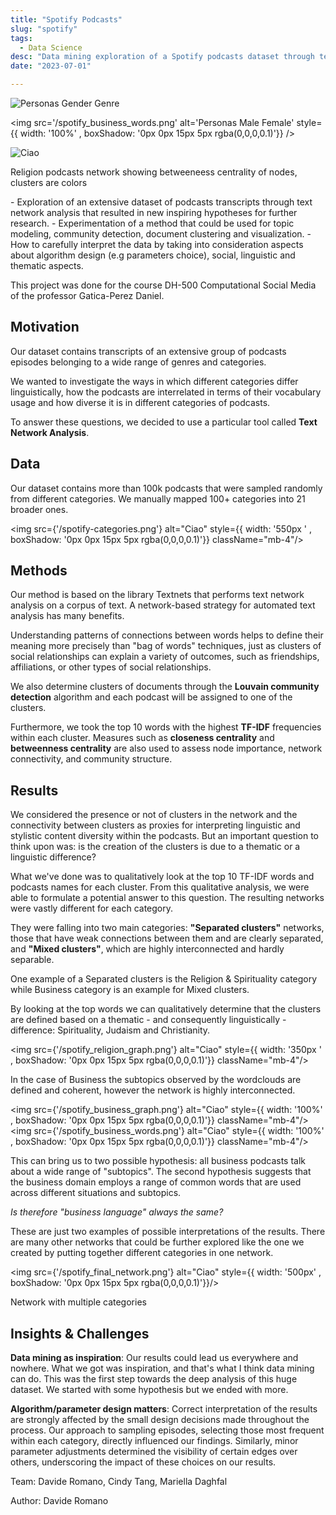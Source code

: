 ```yaml
---
title: "Spotify Podcasts"
slug: "spotify"
tags:
  - Data Science
desc: "Data mining exploration of a Spotify podcasts dataset through text network analysis that resulted in new inspiring hypotheses for further research. "
date: "2023-07-01"

---
```



<div style={{ display: 'grid', gridTemplateColumns: '1fr 1fr', gap: '20px' , width: '800px'}}>
  <img src='/spotify_business_graph.png' alt='Personas Gender Genre' style={{ width: '100%' , boxShadow: '0px 0px 15px 5px rgba(0,0,0,0.1)'}} />

  <img src='/spotify_business_words.png' alt='Personas Male Female' style={{ width: '100%' , boxShadow: '0px 0px 15px 5px rgba(0,0,0,0.1)'}} />
</div>
<div className="mt-4"/>
<img src={'/spotify-big-network.png'} alt="Ciao"  style={{ width: '800px' , boxShadow: '0px 0px 15px 5px rgba(0,0,0,0.1)'}}/>
<p className="text-dark-minsk justify-center pt-3 pb-5 text-sm"  style={{ fontFamily: 'tt-norms' }}>Religion podcasts network showing betweeneess centrality of nodes, clusters are colors</p>

<Summary>
- Exploration of an extensive dataset of podcasts transcripts through text network analysis that resulted in new inspiring hypotheses for further research. 
- Experimentation of a method that could be used for topic modeling, community detection, document clustering and visualization. 
- How to carefully interpret the data by taking into consideration aspects about algorithm design (e.g parameters choice), social, linguistic and thematic aspects.
</Summary>

This project was done for the course DH-500 Computational Social Media of the professor Gatica-Perez Daniel. 

## Motivation

Our dataset contains transcripts of an extensive group of podcasts episodes belonging to a wide range of genres and categories.

We wanted to investigate the ways in which different categories differ linguistically, how the podcasts are interrelated in terms of their vocabulary usage and how diverse it is in different categories of podcasts.

To answer these questions, we decided to use a particular tool called **Text Network Analysis**.

## Data

Our dataset contains more than 100k podcasts that were sampled randomly from different categories.
We manually mapped 100+ categories into 21 broader ones.

<img src={'/spotify-categories.png'} alt="Ciao"  style={{ width: '550px ' , boxShadow: '0px 0px 15px 5px rgba(0,0,0,0.1)'}} className="mb-4"/>

## Methods

Our method is based on the library Textnets that performs text network analysis on a corpus of text.
A network-based strategy for automated text analysis has many benefits. 

Understanding patterns of connections between words helps to define their meaning more precisely than "bag of words" techniques, just as clusters of social relationships can explain a variety of outcomes, such as friendships, affiliations, or other types of social relationships. 

We also determine clusters of documents through the **Louvain community detection** algorithm and each podcast will be assigned to one of the clusters.

Furthermore, we took the top 10 words with the highest **TF-IDF** frequencies within each cluster.
Measures such as **closeness centrality** and **betweenness centrality** are also used to assess node importance, network connectivity, and community structure.

## Results

We considered the presence or not of clusters in the network and the connectivity between clusters as proxies for interpreting linguistic and stylistic content diversity within the podcasts.
But an important question to think upon was: is the creation of the clusters is due to a thematic or a linguistic difference?

What we've done was to qualitatively look at the top 10 TF-IDF words and podcasts names for each cluster. From this qualitative analysis, we were able to formulate a potential answer to this question.
The resulting networks were vastly different for each category.

They were falling into two main categories: **"Separated clusters"** networks, those that have weak connections between them and are clearly separated, and **"Mixed clusters"**, which are highly interconnected and hardly separable.

One example of a Separated clusters is the Religion & Spirituality category while Business category is an example for Mixed clusters.

By looking at the top words we can qualitatively determine that the clusters are defined based on a thematic - and consequently linguistically - difference: Spirituality, Judaism and Christianity.

<img src={'/spotify_religion_graph.png'} alt="Ciao"  style={{ width: '350px ' , boxShadow: '0px 0px 15px 5px rgba(0,0,0,0.1)'}} className="mb-4"/>

In the case of Business the subtopics observed by the wordclouds are defined and coherent, however the network is highly interconnected.

<div style={{ display: 'grid', gridTemplateColumns: '1fr 1fr', gap: '20px' , width: '800px'}}>

  <img src={'/spotify_business_graph.png'} alt="Ciao"  style={{ width: '100%' , boxShadow: '0px 0px 15px 5px rgba(0,0,0,0.1)'}} className="mb-4"/>
  <img src={'/spotify_business_words.png'} alt="Ciao"  style={{ width: '100%' , boxShadow: '0px 0px 15px 5px rgba(0,0,0,0.1)'}} className="mb-4"/>
</div>
This can bring us to two possible hypothesis: all business podcasts talk about a wide range of "subtopics". The second hypothesis suggests that the business domain employs a range of common words that are used across different situations and subtopics. 

*Is therefore "business language" always the same?*

These are just two examples of possible interpretations of the results. 
There are many other networks that could be further explored like the one we created by putting together different categories in one network.

<img src={'/spotify_final_network.png'} alt="Ciao"  style={{ width: '500px' , boxShadow: '0px 0px 15px 5px rgba(0,0,0,0.1)'}}/>
<p className="text-dark-minsk justify-center pt-3 pb-5 text-sm"  style={{ fontFamily: 'tt-norms' }}>Network with multiple categories</p>

## Insights & Challenges

**Data mining as inspiration**: Our results could lead us everywhere and nowhere. What we got was inspiration, and that's what I think data mining can do. This was the first step towards the deep analysis of this huge dataset. We started with some hypothesis but we ended with more.

**Algorithm/parameter design matters**: Correct interpretation of the results are strongly affected by the small design decisions made throughout the process. Our approach to sampling episodes, selecting those most frequent within each category, directly influenced our findings. Similarly, minor parameter adjustments determined the visibility of certain edges over others, underscoring the impact of these choices on our results.
<p className="text-dark-minsk justify-center pt-4 pb-2"  style={{ fontFamily: 'tt-norms' }}>Team: Davide Romano, Cindy Tang, Mariella Daghfal</p>

<p className="text-dark-minsk justify-center "  style={{ fontFamily: 'tt-norms' }}>Author: Davide Romano</p>